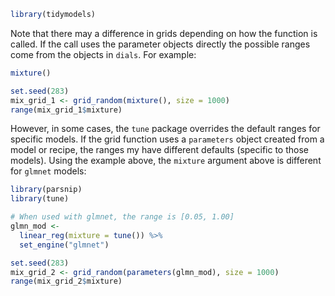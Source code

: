 ```r
library(tidymodels)
```

Note that there may a difference in grids depending on how the function is called. If the call uses the parameter objects directly the possible ranges come from the objects in `dials`. For example: 

```r
mixture()

set.seed(283)
mix_grid_1 <- grid_random(mixture(), size = 1000)
range(mix_grid_1$mixture)
```

However, in some cases, the `tune` package overrides the default ranges for specific models. If the grid function uses a `parameters` object created from a model or recipe, the ranges my have different defaults (specific to those models). Using the example above, the `mixture` argument above is different for `glmnet` models: 
 
```r
library(parsnip)
library(tune)

# When used with glmnet, the range is [0.05, 1.00]
glmn_mod <-
  linear_reg(mixture = tune()) %>%
  set_engine("glmnet")

set.seed(283)
mix_grid_2 <- grid_random(parameters(glmn_mod), size = 1000)
range(mix_grid_2$mixture)
```
